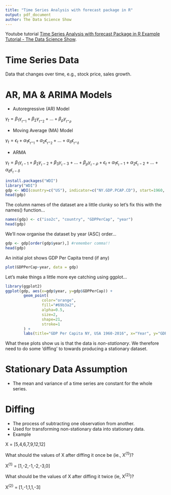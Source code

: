 ```yaml
---
title: "Time Series Analysis with forecast package in R"
output: pdf_document
author: The Data Science Show
---
```


Youtube tutorial [Time Series Analysis with forecast Package in R Example Tutorial - The Data Science Show](https://www.youtube.com/watch?v=Zu1iimmsKD0). 

# Time Series Data
Data that changes over time, e.g., stock price, sales growth.

# AR, MA & ARIMA Models

* Autoregressive (AR) Model

$\gamma_t = \beta_1\gamma_{_t-_1} + \beta_2\gamma_{_t-_2}+...+\beta_\rho\gamma_{_t-_\rho}$

* Moving Average (MA) Model

$\gamma_t = \epsilon_t+\alpha_1\epsilon_{_t-_1}+\alpha_2\epsilon_{_t-_2}+...+\alpha_\delta\epsilon_{_t-_\delta}$

* ARMA

$\gamma_t = \beta_1\gamma_{_t-1}+\beta_2\gamma_{_t-2}+\beta_3\gamma_{_t-3}+...+\beta_\rho\gamma_{_t-\rho}+\epsilon_t+\alpha_1\epsilon_{_t-1}+\alpha_2\epsilon_{_t-2}+...+\alpha_\delta\epsilon_{_t-\delta}$

```r
install.packages("WDI")
library("WDI")
gdp <- WDI(country=c("US"), indicator=c("NY.GDP.PCAP.CD"), start=1960, end=2016)
head(gdp)
```
The column names of the dataset are a little clunky so let's fix this with the names() function...
```r
names(gdp) <- c("iso2c", "country", "GDPPerCap", "year")
head(gdp)
```

We'll now organise the dataset by year (ASC) order...
```r
gdp <- gdp[order(gdp$year),] #remember comma!!
head(gdp)
```

An initial plot shows GDP Per Capita trend (if any)
```r
plot(GDPPerCap~year, data = gdp)
```
Let's make things a little more eye catching using ggplot...
```r
library(ggplot2)
ggplot(gdp, aes(x=gdp$year, y=gdp$GDPPerCap)) +
        geom_point(
                color="orange",
                fill="#69b3a2",
                alpha=0.5,
                size=2,
                shape=21,
                stroke=1
        ) +
        labs(title="GDP Per Capita NY, USA 1960-2016", x="Year", y="GDP Per Capita")
```
What these plots show us is that the data is _non-stationary_.  We therefore need to do some 'diffing' to towards producing a stationary dataset.

# Stationary Data Assumption

* The mean and variance of a time series are constant for the whole series.

# Diffing

* The process of subtracting one observation from another.
* Used for transforming non-stationary data into stationary data.
* Example

X = [5,4,6,7,9,12,12]

What should the values of X after diffing it once be (ie., X^(1)^)?

X^(1)^ = [1,-2,-1,-2,-3,0]

What should be the values of X after diffing it twice (ie, X^(2)^)?

X^(2)^ = [1,-1,1,1,-3]


